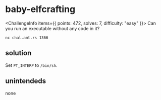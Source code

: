 
# baby-elfcrafting

<ChallengeInfo items={{
    points: 472,
    solves: 7,
    difficulty: "easy"
}}>
Can you run an executable without any code in it?

`nc chal.amt.rs 1366`
</ChallengeInfo>

## solution

Set `PT_INTERP` to `/bin/sh`.

## unintendeds

none